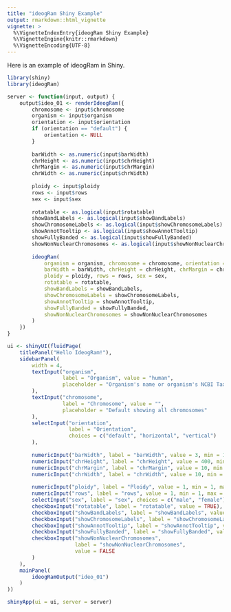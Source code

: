 ```yaml
---
title: "ideogRam Shiny Example"
output: rmarkdown::html_vignette
vignette: >
  %\VignetteIndexEntry{ideogRam Shiny Example}
  %\VignetteEngine{knitr::rmarkdown}
  %\VignetteEncoding{UTF-8}
---
```


Here is an example of ideogRam in Shiny.

```r
library(shiny)
library(ideogRam)

server <- function(input, output) {
    output$ideo_01 <- renderIdeogRam({
        chromosome <- input$chromosome
        organism <- input$organism
        orientation <- input$orientation
        if (orientation == "default") {
            orientation <- NULL
        }
        
        barWidth <- as.numeric(input$barWidth)
        chrHeight <- as.numeric(input$chrHeight)
        chrMargin <- as.numeric(input$chrMargin)
        chrWidth <- as.numeric(input$chrWidth)
        
        ploidy <- input$ploidy
        rows <- input$rows
        sex <- input$sex
        
        rotatable <- as.logical(input$rotatable)
        showBandLabels <- as.logical(input$showBandLabels)
        showChromosomeLabels <- as.logical(input$showChromosomeLabels)
        showAnnotTooltip <- as.logical(input$showAnnotTooltip)
        showFullyBanded <- as.logical(input$showFullyBanded)
        showNonNuclearChromosomes <- as.logical(input$showNonNuclearChromosomes)
        
        ideogRam(
            organism = organism, chromosome = chromosome, orientation = orientation,
            barWidth = barWidth, chrHeight = chrHeight, chrMargin = chrMargin, chrWidth = chrWidth,
            ploidy = ploidy, rows = rows, sex = sex,
            rotatable = rotatable,
            showBandLabels = showBandLabels,
            showChromosomeLabels = showChromosomeLabels,
            showAnnotTooltip = showAnnotTooltip,
            showFullyBanded = showFullyBanded,
            showNonNuclearChromosomes = showNonNuclearChromosomes
        )
    })
}

ui <- shinyUI(fluidPage(
    titlePanel("Hello IdeogRam!"),
    sidebarPanel(
        width = 4,
        textInput("organism",
                  label = "Organism", value = "human",
                  placeholder = "Organism's name or organism's NCBI Taxonomy ID"
        ),
        textInput("chromosome",
                  label = "Chromosome", value = "",
                  placeholder = "Default showing all chromosomes"
        ),
        selectInput("orientation",
                    label = "Orientation",
                    choices = c("default", "horizontal", "vertical")
        ),
        
        numericInput("barWidth", label = "barWidth", value = 3, min = 1, max = 10),
        numericInput("chrHeight", label = "chrHeight", value = 400, min = 10, max = 1000, step = 10),
        numericInput("chrMargin", label = "chrMargin", value = 10, min = 0, max = 100, step = 1),
        numericInput("chrWidth", label = "chrWidth", value = 10, min = 0, max = 100, step = 1),
        
        numericInput("ploidy", label = "Ploidy", value = 1, min = 1, max = 8, step = 1),
        numericInput("rows", label = "rows", value = 1, min = 1, max = 5, step = 1),
        selectInput("sex", label = "sex", choices = c("male", "female")),
        checkboxInput("rotatable", label = "rotatable", value = TRUE),
        checkboxInput("showBandLabels", label = "showBandLabels", value = FALSE),
        checkboxInput("showChromosomeLabels", label = "showChromosomeLabels", value = TRUE),
        checkboxInput("showAnnotTooltip", label = "showAnnotTooltip", value = TRUE),
        checkboxInput("showFullyBanded", label = "showFullyBanded", value = TRUE),
        checkboxInput("showNonNuclearChromosomes",
                      label = "showNonNuclearChromosomes",
                      value = FALSE
        )
    ),
    mainPanel(
        ideogRamOutput("ideo_01")
    )
))

shinyApp(ui = ui, server = server)
```

